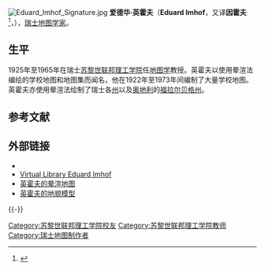 {{noteTA
|1=zh-cn:英霍夫; zh-tw:英霍夫; zh-hk:嚴荷夫;
}}
[[Image:Eduard_Imhof_Signature.jpg|thumb]]
'''爱德华·英霍夫'''（'''Eduard Imhof'''，又译'''因霍夫'''<ref>{{cite book |author=祝国瑞等 |authorlink=祝国瑞 |coauthors= |title=地图设计与编绘 |year=2001 |publisher=武汉大学出版社 |location=武汉 |isbn=7-307-03285-6 }}</ref>，{{bd|1895年|1月25日|1986年|4月27日}}），[[瑞士|瑞士]][[地图学家|地图学家]]。

==生平==
1925年至1965年在瑞士[[苏黎世联邦理工学院|苏黎世联邦理工学院]]任[[地图学|地图学]]教授。英霍夫以使用晕渲法编绘的学校地图和地图集而闻名，他在1922年至1973年间编制了大量学校地图。英霍夫亦使用晕渲法绘制了瑞士各[[瑞士行政区划|州]]以及[[奥地利|奥地利]]的[[福拉尔贝格州|福拉尔贝格州]]。

==参考文献==
{{reflist}}

==外部链接==
*{{HDS|31188}}
* [https://web.archive.org/web/20090301032609/http://www.maps.ethz.ch/imhof/index_EN Virtual Library Eduard Imhof] 
* [https://web.archive.org/web/20120207002327/http://www.reliefshading.com/cartographers/imhof.html 英霍夫的晕渲地图]
* [http://www.terrainmodels.com/imhof.html 英霍夫的地貌模型] {{Wayback|url=http://www.terrainmodels.com/imhof.html |date=20120210183707 }}

{{-}}
{{Authority control}}
{{DEFAULTSORT:Imhof, Eduard}}

[[Category:苏黎世联邦理工学院校友|Category:苏黎世联邦理工学院校友]]
[[Category:苏黎世联邦理工学院教师|Category:苏黎世联邦理工学院教师]]
[[Category:瑞士地图制作者|Category:瑞士地图制作者]]